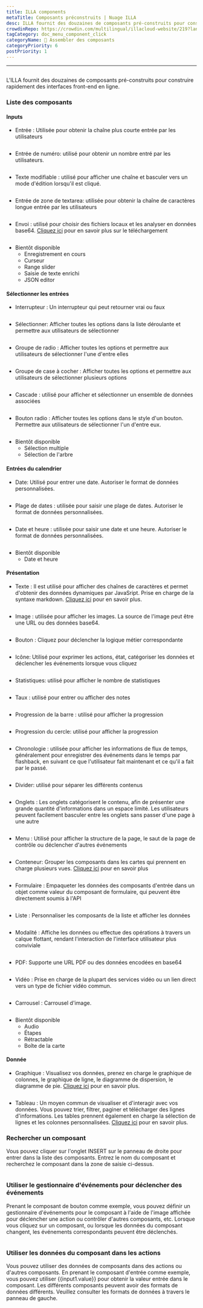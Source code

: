 ```yaml
---
title: ILLA components
metaTitle: Composants préconstruits | Nuage ILLA
desc: ILLA fournit des douzaines de composants pré-construits pour construire rapidement des interfaces front-end web
crowdinRepo: https://crowdin.com/multilingual/illacloud-website/219?languages=fr&filter=basic&value=0
tagCategory: doc_menu_component_click
categoryName: 🧬 Assembler des composants
categoryPriority: 6
postPriority: 1
---
```


* * *

## <h2 hidden>ILLA components</h2>

L'ILLA fournit des douzaines de composants pré-construits pour construire rapidement des interfaces front-end en ligne.

### Liste des composants

#### Inputs

-   Entrée : Utilisée pour obtenir la chaîne plus courte entrée par les utilisateurs

<img
  src='https://cdn.illacloud.com/official-website/img/docs/assemble/illa_components.png'
  alt=""
/>

-   Entrée de numéro: utilisé pour obtenir un nombre entré par les utilisateurs.

<img
  src='https://cdn.illacloud.com/official-website/img/docs/assemble/illa_components(1).png'
  alt=""
/>

-   Texte modifiable : utilisé pour afficher une chaîne et basculer vers un mode d'édition lorsqu'il est cliqué.

<img
  src='https://cdn.illacloud.com/official-website/img/docs/assemble/illa_components(2).png'
  alt=""
/>

-   Entrée de zone de textarea: utilisée pour obtenir la chaîne de caractères longue entrée par les utilisateurs

<img
  src='https://cdn.illacloud.com/official-website/img/docs/assemble/illa_components(3).png'
  alt=""
/>

-   Envoi : utilisé pour choisir des fichiers locaux et les analyser en données base64. [Cliquez ici](https://www.illacloud.com/fr-US/docs/upload) pour en savoir plus sur le téléchargement

<img
  src='https://cdn.illacloud.com/official-website/img/docs/assemble/illa_components(4).png'
  alt=""
/>

-   Bientôt disponible
    -   Enregistrement en cours
    -   Curseur
    -   Range slider
    -   Saisie de texte enrichi
    -   JSON editor

#### Sélectionner les entrées

-   Interrupteur : Un interrupteur qui peut retourner vrai ou faux

<img
  src='https://cdn.illacloud.com/official-website/img/docs/assemble/illa_components(5).png'
  alt=""
/>

-   Sélectionner: Afficher toutes les options dans la liste déroulante et permettre aux utilisateurs de sélectionner

<img
  src='https://cdn.illacloud.com/official-website/img/docs/assemble/illa_components(6).png'
  alt=""
/>

-   Groupe de radio : Afficher toutes les options et permettre aux utilisateurs de sélectionner l'une d'entre elles

<img
  src='https://cdn.illacloud.com/official-website/img/docs/assemble/illa_components(7).png'
  alt=""
/>

-   Groupe de case à cocher : Afficher toutes les options et permettre aux utilisateurs de sélectionner plusieurs options

<img
  src='https://cdn.illacloud.com/official-website/img/docs/assemble/illa_components(8).png'
  alt=""
/>

-   Cascade : utilisé pour afficher et sélectionner un ensemble de données associées

<img
  src='https://cdn.illacloud.com/official-website/img/docs/assemble/illa_components(9).png'
  alt=""
/>

-   Bouton radio : Afficher toutes les options dans le style d'un bouton. Permettre aux utilisateurs de sélectionner l'un d'entre eux.

<img
  src='https://cdn.illacloud.com/official-website/img/docs/assemble/illa_components(10).png'
  alt=""
/>

-   Bientôt disponible
    -   Sélection multiple
    -   Sélection de l'arbre

#### Entrées du calendrier

-   Date: Utilisé pour entrer une date. Autoriser le format de données personnalisées.

<img
  src='https://cdn.illacloud.com/official-website/img/docs/assemble/illa_components(11).png'
  alt=""
/>

-   Plage de dates : utilisée pour saisir une plage de dates. Autoriser le format de données personnalisées.

<img
  src='https://cdn.illacloud.com/official-website/img/docs/assemble/illa_components(12).png'
  alt=""
/>

-   Date et heure : utilisée pour saisir une date et une heure. Autoriser le format de données personnalisées.

<img
  src='https://cdn.illacloud.com/official-website/img/docs/assemble/illa_components(13).png'
  alt=""
/>

-   Bientôt disponible
    -   Date et heure

#### Présentation

-   Texte : Il est utilisé pour afficher des chaînes de caractères et permet d'obtenir des données dynamiques par JavaSript. Prise en charge de la syntaxe markdown. [Cliquez ici](https://www.illacloud.com/fr-US/docs/text) pour en savoir plus.

<img
  src='https://cdn.illacloud.com/official-website/img/docs/assemble/illa_components(14).png'
  alt=""
/>

-   Image : utilisée pour afficher les images. La source de l'image peut être une URL ou des données base64.

<img
  src='https://cdn.illacloud.com/official-website/img/docs/assemble/illa_components(15).png'
  alt=""
/>

-   Bouton : Cliquez pour déclencher la logique métier correspondante

<img
  src='https://cdn.illacloud.com/official-website/img/docs/assemble/illa_components(16).png'
  alt=""
/>

-   Icône: Utilisé pour exprimer les actions, état, catégoriser les données et déclencher les événements lorsque vous cliquez

<img
  src='https://cdn.illacloud.com/official-website/img/docs/assemble/illa_components(17).png'
  alt=""
/>

-   Statistiques: utilisé pour afficher le nombre de statistiques

<img
  src='https://cdn.illacloud.com/official-website/img/docs/assemble/illa_components(18).png'
  alt=""
/>

-   Taux : utilisé pour entrer ou afficher des notes

<img
  src='https://cdn.illacloud.com/official-website/img/docs/assemble/illa_components(19).png'
  alt=""
/>

-   Progression de la barre : utilisé pour afficher la progression

<img
  src='https://cdn.illacloud.com/official-website/img/docs/assemble/illa_components(20).png'
  alt=""
/>

-   Progression du cercle: utilisé pour afficher la progression

<img
  src='https://cdn.illacloud.com/official-website/img/docs/assemble/illa_components(21).png'
  alt=""
/>

-   Chronologie : utilisée pour afficher les informations de flux de temps, généralement pour enregistrer des événements dans le temps par flashback, en suivant ce que l'utilisateur fait maintenant et ce qu'il a fait par le passé.

<img
  src='https://cdn.illacloud.com/official-website/img/docs/assemble/illa_components(22).png'
  alt=""
/>

-   Divider: utilisé pour séparer les différents contenus

<img
  src='https://cdn.illacloud.com/official-website/img/docs/assemble/illa_components(23).png'
  alt=""
/>

-   Onglets : Les onglets catégorisent le contenu, afin de présenter une grande quantité d'informations dans un espace limité. Les utilisateurs peuvent facilement basculer entre les onglets sans passer d'une page à une autre

<img
  src='https://cdn.illacloud.com/official-website/img/docs/assemble/illa_components(24).png'
  alt=""
/>

-   Menu : Utilisé pour afficher la structure de la page, le saut de la page de contrôle ou déclencher d'autres événements

<img
  src='https://cdn.illacloud.com/official-website/img/docs/assemble/illa_components(25).png'
  alt=""
/>

-   Conteneur: Grouper les composants dans les cartes qui prennent en charge plusieurs vues. [Cliquez ici](https://www.illacloud.com/fr-US/docs/container) pour en savoir plus

<img
  src='https://cdn.illacloud.com/official-website/img/docs/assemble/illa_components(26).png'
  alt=""
/>

-   Formulaire : Empaqueter les données des composants d'entrée dans un objet comme valeur du composant de formulaire, qui peuvent être directement soumis à l'API

<img
  src='https://cdn.illacloud.com/official-website/img/docs/assemble/illa_components(27).png'
  alt=""
/>

-   Liste : Personnaliser les composants de la liste et afficher les données

<img
  src='https://cdn.illacloud.com/official-website/img/docs/assemble/illa_components(28).png'
  alt=""
/>

-   Modalité : Affiche les données ou effectue des opérations à travers un calque flottant, rendant l'interaction de l'interface utilisateur plus conviviale

<img
  src='https://cdn.illacloud.com/official-website/img/docs/assemble/illa_components(29).png'
  alt=""
/>

-   PDF: Supporte une URL PDF ou des données encodées en base64

<img
  src='https://cdn.illacloud.com/official-website/img/docs/assemble/illa_components(30).png'
  alt=""
/>

-   Vidéo : Prise en charge de la plupart des services vidéo ou un lien direct vers un type de fichier vidéo commun.

<img
  src='https://cdn.illacloud.com/official-website/img/docs/assemble/illa_components(31).png'
  alt=""
/>

-   Carrousel : Carrousel d'image.

<img
  src='https://cdn.illacloud.com/official-website/img/docs/assemble/illa_components(32).png'
  alt=""
/>

-   Bientôt disponible
    -   Audio
    -   Étapes
    -   Rétractable
    -   Boîte de la carte

#### Donnée

-   Graphique : Visualisez vos données, prenez en charge le graphique de colonnes, le graphique de ligne, le diagramme de dispersion, le diagramme de pie. [Cliquez ici](https://www.illacloud.com/fr-US/docs/chart) pour en savoir plus.

<img
  src='https://cdn.illacloud.com/official-website/img/docs/assemble/illa_components(33).png'
  alt=""
/>

-   Tableau : Un moyen commun de visualiser et d'interagir avec vos données. Vous pouvez trier, filtrer, paginer et télécharger des lignes d'informations. Les tables prennent également en charge la sélection de lignes et les colonnes personnalisées. [Cliquez ici]([https://www.illacloud.com/fr-US/docs/table](https://www.illacloud.com/fr-US/docs/table)) pour en savoir plus.

### Rechercher un composant

Vous pouvez cliquer sur l'onglet INSERT sur le panneau de droite pour entrer dans la liste des composants. Entrez le nom du composant et recherchez le composant dans la zone de saisie ci-dessus.

<img
  src='https://cdn.illacloud.com/official-website/img/docs/assemble/illa_components(34).png'
  alt=""
/>

### Utiliser le gestionnaire d'événements pour déclencher des événements

Prenant le composant de bouton comme exemple, vous pouvez définir un gestionnaire d'événements pour le composant à l'aide de l'image affichée pour déclencher une action ou contrôler d'autres composants, etc. Lorsque vous cliquez sur un composant, ou lorsque les données du composant changent, les événements correspondants peuvent être déclenchés.

<img
  src='https://cdn.illacloud.com/official-website/img/docs/assemble/illa_components(35).png'
  alt=""
/>

### Utiliser les données du composant dans les actions

Vous pouvez utiliser des données de composants dans des actions ou d'autres composants. En prenant le composant d'entrée comme exemple, vous pouvez utiliser {{input1.value}} pour obtenir la valeur entrée dans le composant. Les différents composants peuvent avoir des formats de données différents. Veuillez consulter les formats de données à travers le panneau de gauche.

<img
  src='https://cdn.illacloud.com/official-website/img/docs/assemble/illa_components(36).png'
  alt=""
/>
